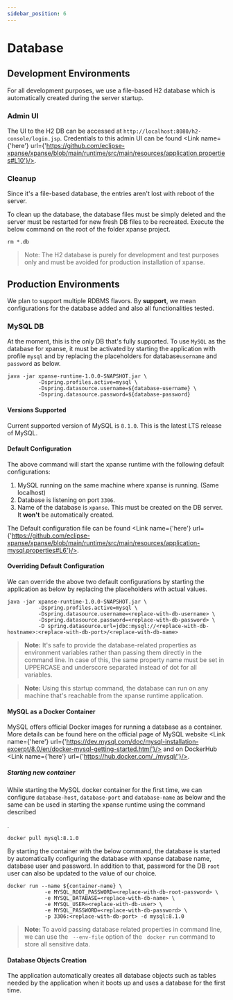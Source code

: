 ```yaml
---
sidebar_position: 6
---
```



# Database

## Development Environments

For all development purposes, we use a file-based H2 database which is automatically created during the server startup.

### Admin UI

The UI to the H2 DB can be accessed at `http://localhost:8080/h2-console/login.jsp`.
Credentials to this admin UI can be
found <Link name={'here'} url={'https://github.com/eclipse-xpanse/xpanse/blob/main/runtime/src/main/resources/application.properties#L10'}/>.

### Cleanup

Since it's a file-based database, the entries aren't lost with reboot of the server.

To clean up the database, the database files must be simply deleted and the server must be restarted for new fresh DB
files to be recreated. Execute the below command on the root of the folder xpanse project.

```shell
rm *.db
```

> Note:
> The H2 database is purely for development and test purposes only and must be avoided for production installation of
> xpanse.

## Production Environments

We plan to support multiple RDBMS flavors. By **support**, we mean configurations for the database added and also all
functionalities tested.

### MySQL DB

At the moment, this is the only DB that's fully supported.
To use `MySQL` as the database for xpanse, it must be activated by starting the application with profile `mysql` and
by replacing the placeholders for database`username` and `password` as below.

```shell
java -jar xpanse-runtime-1.0.0-SNAPSHOT.jar \
          -Dspring.profiles.active=mysql \
          -Dspring.datasource.username=${database-username} \
          -Dspring.datasource.password=${database-password}
```

#### Versions Supported

Current supported version of MySQL is `8.1.0`. This is the latest LTS release of MySQL.

#### Default Configuration

The above command will start the xpanse runtime with the following default configurations:

1. MySQL running on the same machine where xpanse is running. (Same localhost)
2. Database is listening on port `3306`.
3. Name of the database is `xpanse`. This must be created on the DB server. It **won't** be automatically created.

The Default configuration file can be
found <Link name={'here'} url={'https://github.com/eclipse-xpanse/xpanse/blob/main/runtime/src/main/resources/application-mysql.properties#L6'}/>.

#### Overriding Default Configuration

We can override the above two default configurations by starting the application as below by replacing the placeholders
with actual values.

```shell
java -jar xpanse-runtime-1.0.0-SNAPSHOT.jar \
          -Dspring.profiles.active=mysql \
          -Dspring.datasource.username=<replace-with-db-username> \
          -Dspring.datasource.password=<replace-with-db-password> \
          -D spring.datasource.url=jdbc:mysql://<replace-with-db-hostname>:<replace-with-db-port>/<replace-with-db-name>

```

> **Note:** It's safe to provide the database-related properties as environment variables rather than passing them
> directly in the command line.
> In case of this,
> the same property name must be set in UPPERCASE and underscore separated instead of dot for all variables.

> **Note:** Using this startup command, the database can run on any machine that's reachable from the xpanse runtime
> application.

#### MySQL as a Docker Container

MySQL offers official Docker images for running a database as a container.
More details can be found here on the official page of MySQL
website <Link name={'here'} url={'https://dev.mysql.com/doc/mysql-installation-excerpt/8.0/en/docker-mysql-getting-started.html'}/> and on
DockerHub <Link name={'here'} url={'https://hub.docker.com/_/mysql/'}/>.

##### Starting new container

While starting the MySQL docker container for the first time, we can configure `database-host`, `database-port` and
`database-name` as below and the same can be used in starting the xpanse runtime using the command described

<Link name={'above'} url={'./database#overriding-default-configuration'} isOpenInNewTab={false} />.

```shell
docker pull mysql:8.1.0
```

By starting the container with the below command, the database is started by automatically configuring the database with
xpanse database name, database user and password. In addition to that, password for the DB `root` user can also be
updated to the value of our choice.

```shell
docker run --name ${container-name} \
            -e MYSQL_ROOT_PASSWORD=<replace-with-db-root-password> \
            -e MYSQL_DATABASE=<replace-with-db-name> \
            -e MYSQL_USER=<replace-with-db-user> \
            -e MYSQL_PASSWORD=<replace-with-db-password> \
            -p 3306:<replace-with-db-port> -d mysql:8.1.0
```

> **Note:** To avoid passing database related properties in command line, we can use the ` --env-file` option of the `
docker run` command to store all sensitive data.

#### Database Objects Creation

The application automatically creates all database objects such as tables needed by the application when it boots
up and uses a database for the first time.
